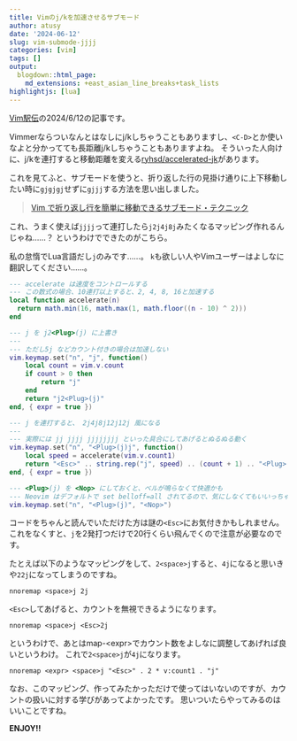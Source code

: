 ```yaml
---
title: Vimのj/kを加速させるサブモード
author: atusy
date: '2024-06-12'
slug: vim-submode-jjjj
categories: [vim]
tags: []
output:
  blogdown::html_page:
    md_extensions: +east_asian_line_breaks+task_lists
highlightjs: [lua]
---
```


[Vim駅伝](https://vim-jp.org/ekiden/)の2024/6/12の記事です。

Vimmerならついなんとはなしにj/kしちゃうこともありますし、`<C-D>`とか使いなよと分かってても長距離j/kしちゃうこともありますよね。
そういった人向けに、j/kを連打すると移動距離を変える[ryhsd/accelerated-jk](https://github.com/rhysd/accelerated-jk)があります。

これを見てふと、サブモードを使うと、折り返した行の見掛け通りに上下移動したい時に`gjgjgj`せずに`gjjj`する方法を思い出しました。

> [Vim で折り返し行を簡単に移動できるサブモード・テクニック](https://zenn.dev/mattn/articles/83c2d4c7645faa)

これ、うまく使えば`jjjj`って連打したら`j2j4j8j`みたくなるマッピング作れるんじゃね……？
というわけでできたのがこちら。

私の怠惰でLua言語だし`j`のみです……。
`k`も欲しい人やVimユーザーはよしなに翻訳してください……。

```lua
--- accelerate は速度をコントロールする
--- この数式の場合、10連打以上すると、2, 4, 8, 16と加速する
local function accelerate(n)
  return math.min(16, math.max(1, math.floor((n - 10) ^ 2)))
end

--- j を j2<Plug>(j) に上書き
---
--- ただし5j などカウント付きの場合は加速しない
vim.keymap.set("n", "j", function()
	local count = vim.v.count
	if count > 0 then
		return "j"
	end
	return "j2<Plug>(j)"
end, { expr = true })

--- j を連打すると、 2j4j8j12j12j 風になる
---
--- 実際には jj jjjj jjjjjjjj といった具合にしてあげるとぬるぬる動く
vim.keymap.set("n", "<Plug>(j)j", function()
	local speed = accelerate(vim.v.count1)
	return "<Esc>" .. string.rep("j", speed) .. (count + 1) .. "<Plug>(j)"
end, { expr = true })

--- <Plug>(j) を <Nop> にしておくと、ベルが鳴らなくて快適かも
--- Neovim はデフォルトで set belloff=all されてるので、気にしなくてもいいっちゃいい
vim.keymap.set("n", "<Plug>(j)", "<Nop>")
```

コードをちゃんと読んでいただけた方は謎の`<Esc>`にお気付きかもしれません。
これをなくすと、`j`を2発打つだけで20行くらい飛んでくので注意が必要なのです。

たとえば以下のようなマッピングをして、`2<space>j`すると、`4j`になると思いきや`22j`になってしまうのですね。

``` vim
nnoremap <space>j 2j
```

`<Esc>`してあげると、カウントを無視できるようになります。

``` vim
nnoremap <space>j <Esc>2j
```

というわけで、あとはmap-\<expr\>でカウント数をよしなに調整してあげれば良いというわけ。
これで`2<space>j`が`4j`になります。

``` vim
nnoremap <expr> <space>j "<Esc>" . 2 * v:count1 . "j"
```

なお、このマッピング、作ってみたかっただけで使ってはいないのですが、カウントの扱いに対する学びがあってよかったです。
思いついたらやってみるのはいいことですね。

**ENJOY!!**
